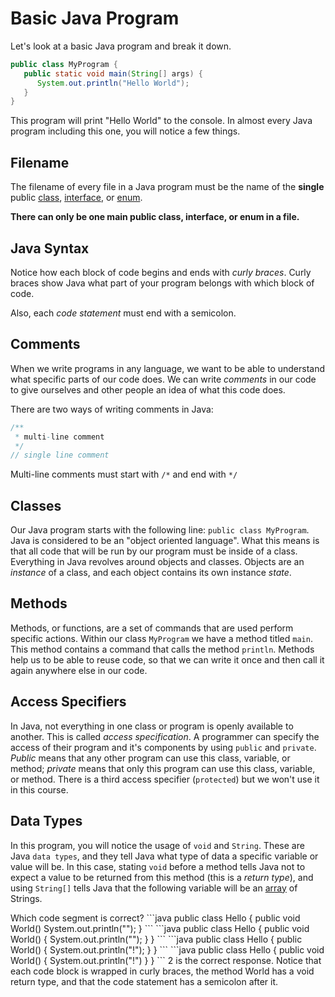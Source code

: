 # Basic Java Program

Let's look at a basic Java program and break it down.

```java
public class MyProgram {
   public static void main(String[] args) {
      System.out.println("Hello World");
   }
}
```

This program will print "Hello World" to the console. In almost every Java program including this one, you will notice a few things.

## Filename

The filename of every file in a Java program must be the name of the **single** public [class](notion://www.notion.so/basic-java/classes), [interface](notion://www.notion.so/advanced/java/abstract-classes-and-interfaces#interfaces), or [enum](notion://www.notion.so/advanced/coming-soon).

**There can only be one main public class, interface, or enum in a file.**

## Java Syntax

Notice how each block of code begins and ends with *curly braces*. Curly braces show Java what part of your program belongs with which block of code.

Also, each *code statement* must end with a semicolon.

## Comments

When we write programs in any language, we want to be able to understand what specific parts of our code does. We can write *comments* in our code to give ourselves and other people an idea of what this code does.

There are two ways of writing comments in Java:

```java
/**
 * multi-line comment
 */
// single line comment
```

Multi-line comments must start with `/*` and end with `*/`

## Classes

Our Java program starts with the following line: `public class MyProgram`. Java is considered to be an "object oriented language". What this means is that all code that will be run by our program must be inside of a class. Everything in Java revolves around objects and classes. Objects are an *instance* of a class, and each object contains its own instance *state*.

## Methods

Methods, or functions, are a set of commands that are used perform specific actions. Within our class `MyProgram` we have a method titled `main`. This method contains a command that calls the method `println`. Methods help us to be able to reuse code, so that we can write it once and then call it again anywhere else in our code.

## Access Specifiers

In Java, not everything in one class or program is openly available to another. This is called *access specification*. A programmer can specify the access of their program and it's components by using `public` and `private`. *Public* means that any other program can use this class, variable, or method; *private* means that only this program can use this class, variable, or method. There is a third access specifier (`protected`) but we won't use it in this course.

## Data Types

In this program, you will notice the usage of `void` and `String`. These are Java `data types`, and they tell Java what type of data a specific variable or value will be. In this case, stating `void` before a method tells Java not to expect a value to be returned from this method (this is a *return type*), and using `String[]` tells Java that the following variable will be an [array](http://localhost:8000/arrays) of Strings.

<Quiz>
    <QuizQuestion>Which code segment is correct?</QuizQuestion>
    <QuizOption>
        ```java
        public class Hello {
            public void World()
                System.out.println("");
        }
        ```
    </QuizOption>
    <QuizOption>
        ```java
        public class Hello {
            public void World() {
                System.out.println("");
            }
        }
        ```
    </QuizOption>
    <QuizOption>
        ```java
        public class Hello {
            public World() {
                System.out.println("!");
            }
        }
        ```
    </QuizOption>
    <QuizOption>
        ```java
        public class Hello {
            public void World() {
                System.out.println("!")
            }
        }
        ```
    </QuizOption>
    <QuizAnswer>
        2 is the correct response. Notice that each code block is wrapped in curly braces, the method World has a void return type, and that the code statement has a semicolon after it.
    </QuizAnswer>
</Quiz>